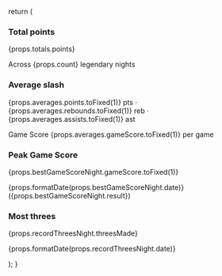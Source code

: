   return (
    <section class="stat-grid">
      <article class="stat-card">
        <h3>Total points</h3>
        <p class="stat-value">{props.totals.points}</p>
        <p class="stat-subtitle">Across {props.count} legendary nights</p>
      </article>
      <article class="stat-card">
        <h3>Average slash</h3>
        <p class="stat-value">
          {props.averages.points.toFixed(1)} pts · {props.averages.rebounds.toFixed(1)} reb · {props.averages.assists.toFixed(1)} ast
        </p>
        <p class="stat-subtitle">Game Score {props.averages.gameScore.toFixed(1)} per game</p>
      </article>
      <article class="stat-card">
        <h3>Peak Game Score</h3>
        <p class="stat-value">{props.bestGameScoreNight.gameScore.toFixed(1)}</p>
        <p class="stat-subtitle">
          {props.formatDate(props.bestGameScoreNight.date)} ({props.bestGameScoreNight.result})
        </p>
      </article>
      <article class="stat-card">
        <h3>Most threes</h3>
        <p class="stat-value">{props.recordThreesNight.threesMade}</p>
        <p class="stat-subtitle">{props.formatDate(props.recordThreesNight.date)}</p>
      </article>
    </section>
  );
}
